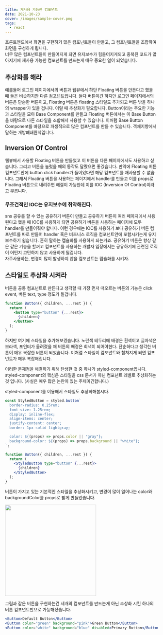 ```yaml
---
title: 재사용 가능한 컴포넌트
date: 2021-10-23
cover: /images/sample-cover.png
tags:
  - react
---
```

프론트엔드에서 화면을 구현하기 많은 컴포넌트들이 만들고, 그 컴포넌트들을 조합하여 화면을 구성하게 됩니다.\
너무 많은 컴포넌트들이 만들어지게 되면 유지보수가 힘들어지게되고 중복된 코드가 많아지기에 재사용 가능한 컴포넌트를 만드는게 매우 중요한 일이 되었습니다.

## 추상화를 해라

예를들어 로그인 페이지에서의 버튼과 웹뷰에서 하단 Floating 버튼을 만든다고 했을 때 둘은 비슷하지만 다른 컴포넌트입니다.
둘다 버튼이긴 하지만 로그인 페이지에서의 버튼은 단순한 버튼이고, Floating 버튼은 floating 스타일도 추가되고 버튼 밖을 하나의 wrapper가 있을 겁니다.
이럴 때 추상화가 필요합니다. Button이라는 주요한 기능과 스타일을 모아 Base Component를 만들고 Floating 버튼에서는 이 Base Button을 바탕으로 다른 스타일을 조합해서 사용할 수 있습니다.
이처럼 Base Button Component를 바탕으로 파생적으로 많은 컴포넌트를 만들 수 있습니다. 객체지향에서 말하는 개방폐쇄원칙입니다.

## Inversion Of Control

웹뷰에서 사용할 Floating 버튼을 만들었고 이 버튼을 다른 페이지에서도 사용하고 싶습니다. 그리고 버튼을 눌렸을 때의 동작도 달랐으면 좋겠습니다.
만약에 Floating 버튼 컴포넌트안에 button click handler가 들어있다면 해당 컴포넌트를 재사용할 수 없습니다.
그래서 Floating 버튼을 사용하는 페이지에서 handler를 만들고 이를 props로 Floating 버튼으로 내려주면 해결이 가능한데 이를 IOC (Inversion Of Control)이라고 부릅니다.

### 무조건적인 IOC는 유지보수에 취약해진다.

sns 공유를 할 수 있는 공유하기 버튼이 만들고 공유하기 버튼이 여러 페이지에서 사용된다고 했을 때 IOC를 사용하게 되면 공유하기 버튼을 사용하는 페이지에 모두 handler를 만들어줘야 합니다.
이런 경우에는 IOC를 사용하기 보다 공유하기 버튼 컴포넌트를 따로 만들어 handler 혹은 비즈니스 로직을 컴포넌트안에 포함시키는게 유지보수하기 쉽습니다. 흔히 말하는 캡슐화를 사용하게 되는거죠.
공유하기 버튼은 항상 같은 같은 기능을 할꺼고 컴포넌트를 사용하는 개발자 입장에서는 공유하기에 관련된 로직이 어떤지 고민하지 않고 사용하게 될겁니다.\
자주사용하는, 변경이 많이 발생하지 않을 컴포넌트는 캡슐화를 시키자.

## 스타일도 추상화 시켜라

버튼을 공통 컴포넌트로 만든다고 생각할 때 가장 먼저 떠오르는 버튼의 기능은 click event, 버튼 text, type 정도가 될겁니다.

```jsx
function Button({ children, ...rest }) {
  return (
    <button type="button" {...rest}>
      {children}
    </button>
  );
}
```

하지만 여기에 스타일을 추가해보겠습니다.
노란색 테두리에 배경은 흰색이고 글자색은 보라색, 포인터가 올려졌을 때 버튼의 배경은 회색이 되어야한다.
단순하다고 생각한 버튼이 매우 복잡한 버튼이 되었습니다.
이처럼 스타일이 컴포넌트와 합쳐지게 되면 컴포넌트가 매우 복잡해집니다.

이러한 문제점을 해결하기 위해 탄생한 것 중 하나가 styled-component입니다.
styled-component의 핵심은 스타일을 css 문서가 아닌 컴포넌트 레벨로 추상화하는 것 입니다.
(사실은 매우 많은 논란이 있는 주제이긴합니다.)

styled-component를 이용해서 스타일도 추상화해봅시다.

```jsx
const StyledButton = styled.button`
  border-radius: 0.25rem;
  font-size: 1.25rem;
  display: inline-flex;
  align-items: center;
  justify-content: center;
  border: 1px solid lightgray;

  color: ${(props) => props.color || "gray"};
  background-color: ${(props) => props.background || "white"};
`;

function Button({ children, ...rest }) {
  return (
    <StyledButton type="button" {...rest}>
      {children}
    </StyledButton>
  );
}
```

버튼이 가지고 있는 기본적인 스타일을 추상화시키고, 변경이 많이 일어나는 color와 backgroundColor를 props로 받게 만들었습니다.

<img width="300" src="/images/reuseable-component-01.png"></img>

그림과 같은 버튼을 구현하는건 세개의 컴포넌트를 만드는게 아닌 추상화 시킨 하나의 버튼 컴포넌트만으로 가능해졌습니다.

```jsx
<Button>Default Button</Button>
<Button color="green" background="pink">Green Button</Button>
<Button color="white" background="blue" disabled>Primary Button</Button>
```